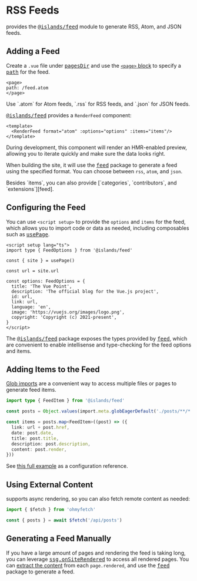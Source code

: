 [pages]: /guide/development#pages
[routing]: /guide/routing
[@islands/feed]: /guide/plugins#islandsfeed
[usePage]: /guide/development#using-page-data
[path]: /guide/routing#override-routes

[feed]: https://github.com/jpmonette/feed
[this full example]: https://github.com/ElMassimo/iles/blob/main/playground/the-vue-point/src/pages/feed.vue
[extract the content]: https://github.com/vuejs/blog/blob/master/.vitepress/genFeed.js#L22-L24
[ssg.onSiteRendered]: /config#ssg-onsiterendered

[glob imports]: https://vitejs.dev/guide/features.html#glob-import

# RSS Feeds

<Iles/> provides the <kbd>[@islands/feed]</kbd> module to generate RSS, Atom, and JSON feeds.

## Adding a Feed

Create a `.vue` file under <kbd>[pagesDir][pages]</kbd> and use the [`<page>` block][pages] to specify a <kbd>[path]</kbd> for the feed.

```vue
<page>
path: /feed.atom
</page>
```

<Tip title="Recommended Extensions">
Use `.atom` for Atom feeds, `.rss` for RSS feeds, and `.json` for JSON feeds.
</Tip>

<kbd>[@islands/feed]</kbd> provides a `RenderFeed` component:

```vue
<template>
  <RenderFeed format="atom" :options="options" :items="items"/>
</template>
```

During development, this component will render an HMR-enabled preview, allowing
you to iterate quickly and make sure the data looks right.

When building the site, it will use the <kbd>[feed]</kbd> package to generate
a feed using the specified format. You can choose between `rss`, `atom`, and `json`.

<Tip>
Besides `items`, you can also provide [`categories`, `contributors`, and `extensions`][feed].
</Tip>

## Configuring the Feed

You can use `<script setup>` to provide the `options` and `items` for the feed,
which allows you to import code or data as needed, including composables such as <kbd>[usePage]</kbd>.

```vue
<script setup lang="ts">
import type { FeedOptions } from '@islands/feed'

const { site } = usePage()

const url = site.url

const options: FeedOptions = {
  title: 'The Vue Point',
  description: 'The official blog for the Vue.js project',
  id: url,
  link: url,
  language: 'en',
  image: 'https://vuejs.org/images/logo.png',
  copyright: 'Copyright (c) 2021-present',
}
</script>
```

The <kbd>[@islands/feed]</kbd> package exposes the types provided by <kbd>[feed]</kbd>,
which are convenient to enable intellisense and type-checking for the feed options and items.

## Adding Items to the Feed

[Glob imports] are a convenient way to access multiple files or pages to generate feed items.

```ts
import type { FeedItem } from '@islands/feed'

const posts = Object.values(import.meta.globEagerDefault('./posts/**/*.mdx'))

const items = posts.map<FeedItem>((post) => ({
  link: url + post.href,
  date: post.date,
  title: post.title,
  description: post.description,
  content: post.render,
}))
```

See [this full example] as a configuration reference.

## Using External Content

<Iles/> supports async rendering, so you can also fetch remote content as needed:

```ts
import { $fetch } from 'ohmyfetch'

const { posts } = await $fetch('/api/posts')
```

## Generating a Feed Manually

If you have a large amount of pages and rendering the feed is taking long, you can leverage <kbd>[ssg.onSiteRendered]</kbd> to access all rendered pages. You can [extract the content] from each `page.rendered`, and use the <kbd>[feed]</kbd> package to generate a feed.
